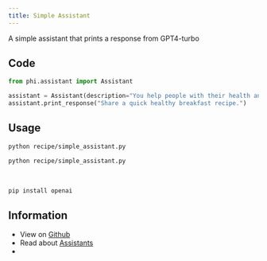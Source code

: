 ```yaml
---
title: Simple Assistant
---
```


A simple assistant that prints a response from GPT4-turbo

## Code

```python recipe/simple_assistant.py
from phi.assistant import Assistant

assistant = Assistant(description="You help people with their health and fitness goals.")
assistant.print_response("Share a quick healthy breakfast recipe.")
```

## Usage

<CodeGroup>

```bash Mac
python recipe/simple_assistant.py
```

```bash Windows
python recipe/simple_assistant.py
```

</CodeGroup>

<br />

<Accordion title="Required libraries">

```bash
pip install openai
```

</Accordion>

## Information

- View on [Github](https://github.com/phidatahq/ai-cookbook/blob/main/recipe/simple_assistant.py)
- Read about [Assistants](/blocks/assistant/introduction)
- <Snippet file="discord.mdx" />
